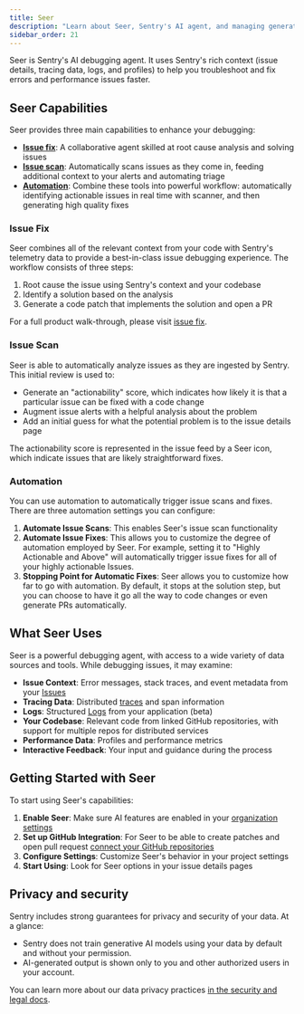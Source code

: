 ```yaml
---
title: Seer
description: "Learn about Seer, Sentry's AI agent, and managing generative AI features."
sidebar_order: 21
---
```


Seer is Sentry's AI debugging agent. It uses Sentry's rich context (issue details, tracing data, logs, and profiles) to help you troubleshoot and fix errors and performance issues faster.

## Seer Capabilities

Seer provides three main capabilities to enhance your debugging:

- [**Issue fix**](#issue-fix): A collaborative agent skilled at root cause analysis and solving issues
- [**Issue scan**](#issue-scan): Automatically scans issues as they come in, feeding additional context to your alerts and automating triage
- [**Automation**](#automation): Combine these tools into powerful workflow: automatically identifying actionable issues in real time with scanner, and then generating high quality fixes

### Issue Fix

Seer combines all of the relevant context from your code with Sentry's telemetry data to provide a best-in-class issue debugging experience. The workflow consists of three steps:

1. Root cause the issue using Sentry's context and your codebase
2. Identify a solution based on the analysis
3. Generate a code patch that implements the solution and open a PR

For a full product walk-through, please visit [issue fix](./issue-fix/).

<VimeoEmbed id="1091964967" />

### Issue Scan

Seer is able to automatically analyze issues as they are ingested by Sentry. This initial review is used to:

- Generate an "actionability" score, which indicates how likely it is that a particular issue can be fixed with a code change
- Augment issue alerts with a helpful analysis about the problem
- Add an initial guess for what the potential problem is to the issue details page

The actionability score is represented in the issue feed by a Seer icon, which indicate issues that are likely straightforward fixes.

### Automation

You can use automation to automatically trigger issue scans and fixes. There are three automation settings you can configure:

1. **Automate Issue Scans**: This enables Seer's issue scan functionality
2. **Automate Issue Fixes**: This allows you to customize the degree of automation employed by Seer. For example, setting it to "Highly Actionable and Above" will automatically trigger issue fixes for all of your highly actionable Issues.
3. **Stopping Point for Automatic Fixes**: Seer allows you to customize how far to go with automation. By default, it stops at the solution step, but you can choose to have it go all the way to code changes or even generate PRs automatically.

## What Seer Uses

Seer is a powerful debugging agent, with access to a wide variety of data sources and tools. While debugging issues, it may examine:

- **Issue Context**: Error messages, stack traces, and event metadata from your [Issues](/product/issues/)
- **Tracing Data**: Distributed [traces](/concepts/key-terms/tracing/#whats-a-trace) and span information
- **Logs**: Structured [Logs](/product/explore/logs/) from your application (beta)
- **Your Codebase**: Relevant code from linked GitHub repositories, with support for multiple repos for distributed services
- **Performance Data**: Profiles and performance metrics
- **Interactive Feedback**: Your input and guidance during the process

## Getting Started with Seer

To start using Seer's capabilities:

1. **Enable Seer**: Make sure AI features are enabled in your [organization settings](https://sentry.io/orgredirect/organizations/:orgslug/settings/#hideAiFeatures)
2. **Set up GitHub Integration**: For Seer to be able to create patches and open pull request [connect your GitHub repositories](/organization/integrations/source-code-mgmt/github/)
3. **Configure Settings**: Customize Seer's behavior in your project settings
4. **Start Using**: Look for Seer options in your issue details pages

## Privacy and security

Sentry includes strong guarantees for privacy and security of your data. At a glance:

- Sentry does not train generative AI models using your data by default and without your permission.
- AI-generated output is shown only to you and other authorized users in your account.

You can learn more about our data privacy practices [in the security and legal docs](/security-legal-pii/security/ai-ml-policy/#use-of-identifying-data-for-generative-ai-features).
